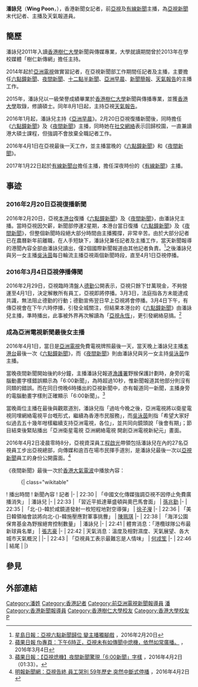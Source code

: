 {{主播資訊
| 主播頭銜     = 主播
| 主播姓名     = 潘詠兒
| 主播英文名字 = Wing Poon
| 暱稱         = 阿Wing
| 主播照片檔案 = 
| 主播照片尺寸 = 
| 主播照片圖說 = 
| 主播出生日期 = {{birth date and age|1992|12|21}}
| 出生地       = {{HKG-1959}}
| 主播逝世日期 = 
| 逝世地       = 
| 國籍         = {{CNHK}}
| 籍貫         = 
| 最高學歷     = [[香港大學|香港大學]]新聞學[[碩士|碩士]]
| 婚姻狀況     = 
| 配偶         = 
| 信仰宗教     = 
| 官方網站     = 
| 備註         = 
|}}
'''潘詠兒'''（'''Wing Poon'''，{{bd|1992年|12月21日}}），香港新聞女記者，前[[亞視|亞視]]及[[香港有線新聞|有線新聞]]主播，為[[亞視新聞|亞視新聞]]末代記者、主播及天氣報道員。

==簡歷==
潘詠兒2011年入讀[[香港樹仁大學|香港樹仁大學]]新聞與傳媒專業，大學就讀期間曾於2013年在學校媒體「樹仁新傳網」擔任主持。

2014年起於[[亞洲電視|亞洲電視]]做實習記者，在亞視新聞部工作期間任記者及主播，主要擔任[[六點鐘新聞|六點鐘新聞]]、[[夜間新聞|夜間新聞]]、[[十二點半新聞|十二點半新聞]]、[[亞洲早晨|亞洲早晨]]、[[新聞簡報|新聞簡報]]、[[天氣報告|天氣報告]]的主播工作。

2015年，潘詠兒以一級榮譽成績畢業於[[香港樹仁大學|香港樹仁大學]]新聞與傳播專業，並獲[[香港大學|香港大學]]取錄，修讀碩士。同年8月1日起，主持亞視[[天氣報告|天氣報告]]。

2016年1月起，潘詠兒主持《[[亞洲早晨|亞洲早晨]]》。2月20日亞視復播新聞後，同時擔任《[[六點鐘新聞|六點鐘新聞]]》及《[[夜間新聞|夜間新聞]]》主播，同時她在[[社交網絡|社交網絡]]表示回歸校園，一直兼讀港大碩士課程，但強調不會放棄全職記者工作。

2016年4月1日在亞視最後一天工作，並主播當晚的《[[六點鐘新聞|六點鐘新聞]]》和《[[夜間新聞|夜間新聞]]》。

2017年1月22日起於[[有線新聞台|有線新聞台]]擔任主播，擔任深夜時份的《[[有線新聞_(電視節目)|有線新聞]]》主播。

==事迹==

===2016年2月20日亞視復播新聞===
2016年2月20日，亞視[[本港台|本港台]]復播《[[六點鐘新聞|六點鐘新聞]]》及《[[夜間新聞|夜間新聞]]》，由潘詠兒主播。當時亞視因欠薪，新聞部停運2星期，本港台當日復播《[[六點鐘新聞|六點鐘新聞]]》及《[[夜間新聞|夜間新聞]]》，但整個新聞時段絕大部分時間由主播獨撐，非常辛苦。由於大部分記者已在農曆新年前離職，在人手短缺下，潘詠兒兼任記者及主播工作，當天新聞報導的港聞內容全部由潘詠兒讀出，僅2個國際新聞報道由其他記者負責。<ref>[http://vancouver.singtao.ca/446609/2016-02-20/post-%E4%BA%9E%E8%A6%96%E5%85%AD%E9%BB%9E%E6%96%B0%E8%81%9E%E6%AD%B8%E4%BD%8D-%E8%AE%8A%E4%B8%BB%E6%92%AD%E7%8D%A8%E8%85%B3%E6%88%B2/?variant=zh-hk 星島日報：亞視六點新聞歸位 變主播獨腳戲] {{Wayback|url=http://vancouver.singtao.ca/446609/2016-02-20/post-%E4%BA%9E%E8%A6%96%E5%85%AD%E9%BB%9E%E6%96%B0%E8%81%9E%E6%AD%B8%E4%BD%8D-%E8%AE%8A%E4%B8%BB%E6%92%AD%E7%8D%A8%E8%85%B3%E6%88%B2/?variant=zh-hk |date=20170305004938 }}，2016年2月20日</ref>之後潘詠兒與另一女主播[[吳泳茵|吳泳茵]]每日輪流主播亞視兩個新聞時段，直至4月1日亞視停播。

===2016年3月4日亞視停播傳聞===
2016年2月29日，亞視臨時清盤人[[德勤|德勤]]公開表示，亞視只餘下廿萬現金，不夠營運至4月1日，決定解散所有員工，亞視即將停播。3月3日，法庭指各方未能達成共識，無法阻止德勤的行動；德勤宣佈翌日早上亞視將會停播。3月4日下午，有傳亞視會在下午六時停播，引發全城關注，但結果本港台的《[[六點鐘新聞|六點鐘新聞]]》由潘詠兒主播，準時播出，此事被外界再次解讀為「[[毛記電視#“亚视永恒”深入民心|亞視永恆]]」，更引發網絡惡搞。<Ref>
[https://www.facebook.com/hk.nextmedia/photos/a.170516952447.149676.105259197447/10154167387522448/ 蘋果日報 fb專頁：下午6時正，亞視未有如傳聞中熄機，依然如常廣播。] {{Wayback|url=https://www.facebook.com/hk.nextmedia/photos/a.170516952447.149676.105259197447/10154167387522448/ |date=20170307042056 }}，2016年3月4日
</ref>

===成為亞洲電視新聞最後女主播===
2016年4月1日，當日是[[亞洲電視|亞洲電視]]免費電視牌照最後一天，當天晚上潘詠兒主播[[本港台|本港台]]最後一次《[[六點鐘新聞|六點鐘新聞]]》，而《[[夜間新聞|夜間新聞]]》則由潘詠兒與另一女主持[[吳泳茵|吳泳茵]]作主播。

當晚夜間新聞開始後約8分鐘，主播潘詠兒報道[[漁護署|漁護署]]野猴保護計劃時，身旁的電腦動畫字樣錯誤顯示為「6:00新聞」，為時超過10秒，惟新聞報道其他部分則沒有同類的錯誤。而在同日傍晚6時播出的亞視新聞中，亦有報道同一新聞，主播身旁的電腦動畫字樣則正確顯示「6:00新聞」。<ref>[http://hk.apple.nextmedia.com/realtime/news/20160402/54938390 蘋果日報：<nowiki>【亞視熄機】夜間新聞驚現「6:00新聞」字樣</nowiki>] {{Wayback|url=http://hk.apple.nextmedia.com/realtime/news/20160402/54938390 |date=20170305011527 }}，2016年4月2日（01:33）。</ref>

當晚兩位主播在最後與觀眾道別，潘詠兒指「過咗今晚之後，亞洲電視將以衛星電視同埋網絡電視平台嘅形式，繼續為香港市民服務」，而[[吳泳茵|吳泳茵]]則指「希望大家好似過去五十幾年咁樣繼續支持亞洲電視，各位」，並共同向鏡頭說「後會有期」；節目結束後緊貼播出「亞洲衛星電視 亞洲網絡電視 開創亞洲電視新紀元」畫面。

2016年4月2日凌晨零時8分，亞視資深員工[[程啟光|程啟光]]帶領包括潘詠兒在內的27名亞視員工步出亞視總部，向傳媒和逾百在場市民揮手道別，是潘詠兒最後一次以[[亞視新聞|亞視新聞]]員工的身份公開露面。<ref>[http://news.mingpao.com/pns/dailynews/web_tc/article/20160402/s00001/1459534642654 明報新聞網：亞視告終 員工哭別 59年歷史 突然中斷式停播] {{Wayback|url=http://news.mingpao.com/pns/dailynews/web_tc/article/20160402/s00001/1459534642654 |date=20170305002259 }}，2016年4月2日</ref>

《夜間新聞》最後一次於[[香港|香港]][[大氣電波|大氣電波]]中播放內容：
:{| class="wikitable"
! 播出時間
! 新聞內容
! 記者
|-
| 22:30
| 「中國文化傳媒強調亞視不因停止免費廣播消失」
| 潘詠兒
|-
| 22:33
| 「習近平抵達華盛頓與奧巴馬會面」
| [[孫兆勤|孫兆勤]]
|-
| 22:35
| 「北-{}-韓於咸鏡道發射一枚短程地對空導彈」
| [[徐子瀅|徐子瀅]]
|-
| 22:36
| 「美日韓領袖會談將向北-{}-韓施壓應對軍事挑釁」
| [[陳珮琪|陳珮琪]]
|-
| 22:38
| 「海洋公園保育基金為野猴絕育控制數量」
| 潘詠兒
|-
| 22:41
| 體育消息：「港欖球隊公布最新球員名單」
| [[张志豪_(记者)|張志豪]]
|-
| 22:42
| 天氣消息：溫度及相對濕度、天氣展望、各大城市天氣概況
| 
|-
| 22:43
| 「亞視員工表示最難忘是人情味」
| [[何戎笙|何戎笙]]
|-
| 22:46
| 結尾
| 
|}

==參見==
{{Reflist}}

==外部連結==


{{DEFAULTSORT:Poon潘詠兒}}
[[Category:潘姓|Category:潘姓]]
[[Category:香港記者|Category:香港記者]]
[[Category:前亞洲電視新聞報導員|Category:前亞洲電視新聞報導員]]
[[Category:前有線新聞報導員|潘]]
[[Category:香港新聞報導員|Category:香港新聞報導員]]
[[Category:香港樹仁大學校友|Category:香港樹仁大學校友]]
[[Category:香港大學校友|Category:香港大學校友]]
[[Category:1992年出生|P]]